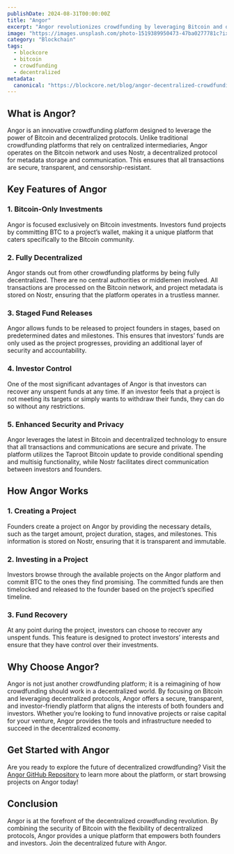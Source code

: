 ```yaml
---
publishDate: 2024-08-31T00:00:00Z
title: "Angor"
excerpt: "Angor revolutionizes crowdfunding by leveraging Bitcoin and decentralized protocols to provide a secure, transparent, and investor-friendly platform."
image: "https://images.unsplash.com/photo-1519389950473-47ba0277781c?ixlib=rb-4.0.3&ixid=M3wxMjA3fDB8MHxwaG90by1wYWdlfHx8fGVufDB8fHx8fA%3D%3D&auto=format&fit=crop&w=2070&q=80"
category: "Blockchain"
tags:
  - blockcore
  - bitcoin
  - crowdfunding
  - decentralized
metadata:
  canonical: "https://blockcore.net/blog/angor-decentralized-crowdfunding"
---
```



## What is Angor?

Angor is an innovative crowdfunding platform designed to leverage the power of Bitcoin and decentralized protocols. Unlike traditional crowdfunding platforms that rely on centralized intermediaries, Angor operates on the Bitcoin network and uses Nostr, a decentralized protocol for metadata storage and communication. This ensures that all transactions are secure, transparent, and censorship-resistant.

## Key Features of Angor

### 1. **Bitcoin-Only Investments**
Angor is focused exclusively on Bitcoin investments. Investors fund projects by committing BTC to a project’s wallet, making it a unique platform that caters specifically to the Bitcoin community.

### 2. **Fully Decentralized**
Angor stands out from other crowdfunding platforms by being fully decentralized. There are no central authorities or middlemen involved. All transactions are processed on the Bitcoin network, and project metadata is stored on Nostr, ensuring that the platform operates in a trustless manner.

### 3. **Staged Fund Releases**
Angor allows funds to be released to project founders in stages, based on predetermined dates and milestones. This ensures that investors’ funds are only used as the project progresses, providing an additional layer of security and accountability.

### 4. **Investor Control**
One of the most significant advantages of Angor is that investors can recover any unspent funds at any time. If an investor feels that a project is not meeting its targets or simply wants to withdraw their funds, they can do so without any restrictions.

### 5. **Enhanced Security and Privacy**
Angor leverages the latest in Bitcoin and decentralized technology to ensure that all transactions and communications are secure and private. The platform utilizes the Taproot Bitcoin update to provide conditional spending and multisig functionality, while Nostr facilitates direct communication between investors and founders.

## How Angor Works

### 1. **Creating a Project**
Founders create a project on Angor by providing the necessary details, such as the target amount, project duration, stages, and milestones. This information is stored on Nostr, ensuring that it is transparent and immutable.

### 2. **Investing in a Project**
Investors browse through the available projects on the Angor platform and commit BTC to the ones they find promising. The committed funds are then timelocked and released to the founder based on the project’s specified timeline.

### 3. **Fund Recovery**
At any point during the project, investors can choose to recover any unspent funds. This feature is designed to protect investors’ interests and ensure that they have control over their investments.

## Why Choose Angor?

Angor is not just another crowdfunding platform; it is a reimagining of how crowdfunding should work in a decentralized world. By focusing on Bitcoin and leveraging decentralized protocols, Angor offers a secure, transparent, and investor-friendly platform that aligns the interests of both founders and investors. Whether you’re looking to fund innovative projects or raise capital for your venture, Angor provides the tools and infrastructure needed to succeed in the decentralized economy.

## Get Started with Angor

Are you ready to explore the future of decentralized crowdfunding? Visit the [Angor GitHub Repository](https://github.com/block-core/angor) to learn more about the platform, or start browsing projects on Angor today!

## Conclusion

Angor is at the forefront of the decentralized crowdfunding revolution. By combining the security of Bitcoin with the flexibility of decentralized protocols, Angor provides a unique platform that empowers both founders and investors. Join the decentralized future with Angor.

